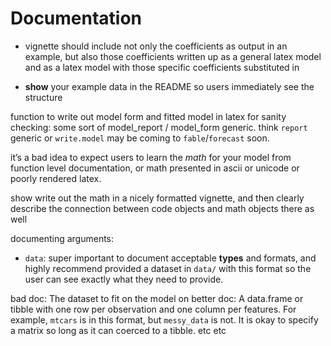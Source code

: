# Documentation

- vignette should include not only the coefficients as output in an example, but also those coefficients written up as a general latex model and as a latex model with those specific coefficients substituted in


- **show** your example data in the README so users immediately see the structure


function to write out model form and fitted model in latex for sanity checking: some sort of model_report / model_form generic. think `report` generic or `write.model` may be coming to `fable`/`forecast` soon.


it's a bad idea to expect users to learn the *math* for your model from function level documentation, or math presented in ascii or unicode or poorly rendered latex.

show write out the math in a nicely formatted vignette, and then clearly describe the connection between code objects and math objects there as well


documenting arguments:

- `data`: super important to document acceptable **types** and formats, and highly recommend provided a dataset in `data/` with this format so the user can see exactly what they need to provide. 

bad doc: The dataset to fit on the model on
better doc: A data.frame or tibble with one row per observation and one column per features. For example, `mtcars` is in this format, but `messy_data` is not. It is okay to specify a matrix so long as it can coerced to a tibble. etc etc
